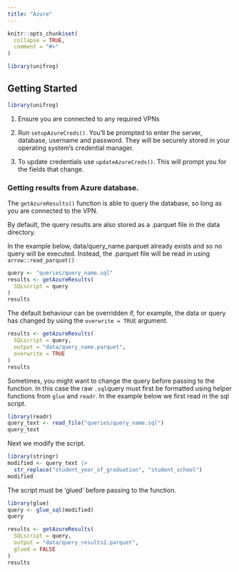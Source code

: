 ```yaml
---
title: "Azure"
---
```


```r
knitr::opts_chunk$set(
  collapse = TRUE,
  comment = "#>"
)
```

```r
library(unifrog)
```
## Getting Started

```r
library(unifrog)

```

1. Ensure you are connected to any required VPNs

2. Run `setupAzureCreds()`. You'll be prompted to enter the server, database, username and password. They will be securely stored in your operating system's credential manager.


3. To update credentials use `updateAzureCreds()`. This will prompt you for the fields that change.

### Getting results from Azure database.

The `getAzureResults()` function is able to query the database, so long as you are connected to the VPN. 

By default, the query results are also stored as a .parquet file in the data directory.

In the example below, data/query_name.parquet already exists and so no query will be executed. Instead, the .parquet file will be read in using `arrow::read_parquet()`
```r
query <- "queries/query_name.sql"
results <- getAzureResults(
  SQLscript = query
)
results
```

The default behaviour can be overridden if, for example, the data or query has changed by using the `overwrite = TRUE` argument.
```r
results <- getAzureResults(
  SQLscript = query,
  output = "data/query_name.parquet",
  overwrite = TRUE
)
results
```

Sometimes, you might want to change the query before passing to the function. In this case the raw `.sql`query must first be formatted using helper functions from `glue` and `readr`. In the example below we first read in the sql script.

```r
library(readr)
query_text <- read_file("queries/query_name.sql")
query_text
```
Next we modify the script.
```r
library(stringr)
modified <- query_text |> 
  str_replace("student_year_of_graduation", "student_school")
modified
```
The script must be 'glued' before passing to the function.
```r
library(glue)
query <- glue_sql(modified)
query
```

```r
results <- getAzureResults(
  SQLscript = query,
  output = "data/query_results2.parquet",
  glued = FALSE
)
results
```
